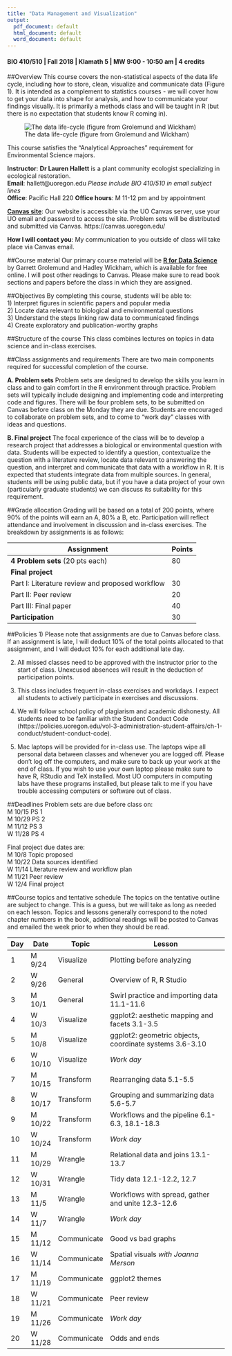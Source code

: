 ```yaml
---
title: "Data Management and Visualization"
output:
  pdf_document: default
  html_document: default
  word_document: default
---
```

#### BIO 410/510 | Fall 2018 | Klamath 5 | MW 9:00 - 10:50 am | 4 credits

##Overview
This course covers the non-statistical aspects of the data life cycle, including how to store, clean, visualize and communicate data (Figure 1). It is intended as a complement to statistics courses - we will cover how to get your data into shape for analysis, and how to communicate your findings visually. It is primarily a methods class and will be taught in R (but there is no expectation that students know R coming in).

![The data life-cycle (figure from Grolemund and Wickham)](data-science-explore.png)
 
This course satisfies the "Analytical Approaches" requirement for Environmental Science majors. 

**Instructor**: **Dr Lauren Hallett** is a plant community ecologist specializing in ecological restoration.  
**Email**: hallett@uoregon.edu *Please include BIO 410/510 in email subject lines*  
**Office**: Pacific Hall 220
**Office hours**: M 11-12 pm and by appointment 


[**Canvas site**](https://canvas.uoregon.edu/courses/119970): Our website is accessible via the UO Canvas server, use your UO email and password to access the site. Problem sets will be distributed and submitted via Canvas. https://canvas.uoregon.edu/

**How I will contact you**: My communication to you outside of class will take place via Canvas email. 

##Course material
Our primary course material will be [**R for Data Science**](http://r4ds.had.co.nz/) by Garrett Grolemund and Hadley Wickham, which is available for free online. I will post other readings to Canvas. Please make sure to read book sections and papers before the class in which they are assigned. 

##Objectives
By completing this course, students will be able to:  
1) Interpret figures in scientific papers and popular media  
2) Locate data relevant to biological and environmental questions  
3) Understand the steps linking raw data to communicated findings  
4) Create exploratory and publication-worthy graphs  

##Structure of the course
This class combines lectures on topics in data science and in-class exercises.

##Class assignments and requirements
There are two main components required for successful completion of the course.

**A. Problem sets** Problem sets are designed to develop the skills you learn in class and to gain comfort in the R environment through practice. Problem sets will typically include designing and implementing code and interpreting code and figures. There will be four problem sets, to be submitted on Canvas before class on the Monday they are due. Students are encouraged to collaborate on problem sets, and to come to "work day" classes with ideas and questions.

**B. Final project** The focal experience of the class will be to develop a research project that addresses a biological or environmental question with data. Students will be expected to identify a question, contextualize the question with a literature review, locate data relevant to answering the question, and interpret and communicate that data with a workflow in R. It is expected that students integrate data from multiple sources. In general, students will be using public data, but if you have a data project of your own (particularly graduate students) we can discuss its suitability for this requirement. 

##Grade allocation
Grading will be based on a total of 200 points, where 90% of the points will earn an A, 80% a B, etc. Participation will reflect attendance and involvement in discussion and in-class exercises. The breakdown by assignments is as follows: 

Assignment| Points  
---|---
**4 Problem sets** (20 pts each) | 80 
**Final project**|
Part I: Literature review and proposed workflow | 30 
Part II: Peer review | 20 
Part III: Final paper | 40 
**Participation** | 30 


##Policies
1) Please note that assignments are due to Canvas before class. If an assignment is late, I will deduct 10% of the total points allocated to that assignment, and I will deduct 10% for each additional late day.

2) All missed classes need to be approved with the instructor prior to the start of class. Unexcused absences will result in the deduction of participation points. 

3) This class includes frequent in-class exercises and workdays. I expect all students to actively participate in exercises and discussions. 

4) We will follow school policy of plagiarism and academic dishonesty. All students need to be familiar with the Student Conduct Code (https://policies.uoregon.edu/vol-3-administration-student-affairs/ch-1-conduct/student-conduct-code).

5) Mac laptops will be provided for in-class use. The laptops wipe all personal data between classes and whenever you are logged off. Please don't log off the computers, and make sure to back up your work at the end of class. If you wish to use your own laptop please make sure to have R, RStudio and TeX installed. Most UO computers in computing labs have these programs installed, but please talk to me if you have trouble accessing computers or software out of class.

##Deadlines
Problem sets are due before class on:  
M 10/15 PS 1  
M 10/29 PS 2  
M 11/12 PS 3  
W 11/28 PS 4  

Final project due dates are:  
M 10/8 Topic proposed  
M 10/22 Data sources identified  
W 11/14 Literature review and workflow plan  
M 11/21 Peer review  
W 12/4 Final project  

##Course topics and tentative schedule
The topics on the tentative outline are subject to change. This is a guess, but we will take as long as needed on each lesson. Topics and lessons generally correspond to the noted chapter numbers in the book, additional readings will be posted to Canvas and emailed the week prior to when they should be read. 

Day | Date | Topic | Lesson 
------|-------|------------|-----------------------------------------
1 | M 9/24 | Visualize | Plotting before analyzing  
2 | W 9/26 | General   | Overview of R, R Studio  
3 | M 10/1 | General | Swirl practice and importing data 11.1-11.6 
4 | W 10/3 | Visualize | ggplot2: aesthetic mapping and facets 3.1-3.5  
5 | M 10/8 | Visualize | ggplot2: geometric objects, coordinate systems 3.6-3.10  
6 | W 10/10 | Visualize | _Work day_ 
7 | M 10/15 | Transform | Rearranging data 5.1-5.5  
8 | W 10/17 | Transform | Grouping and summarizing data 5.6-5.7   
9 | M 10/22 | Transform | Workflows and the pipeline 6.1-6.3, 18.1-18.3  
10 | W 10/24 | Transform | _Work day_   
11 | M 10/29 | Wrangle | Relational data and joins 13.1-13.7  
12 | W 10/31 | Wrangle | Tidy data 12.1-12.2, 12.7  
13 | M 11/5 | Wrangle | Workflows with spread, gather and unite 12.3-12.6  
14 | W 11/7 | Wrangle | _Work day_  
15 | M 11/12 | Communicate | Good vs bad graphs  
16 | W 11/14 | Communicate | Spatial visuals _with Joanna Merson_ 
17 | M 11/19 | Communicate | ggplot2 themes  
18 | W 11/21 | Communicate | Peer review   
19 | M 11/26 | Communicate | _Work day_  
20 | W 11/28 | Communicate | Odds and ends  



